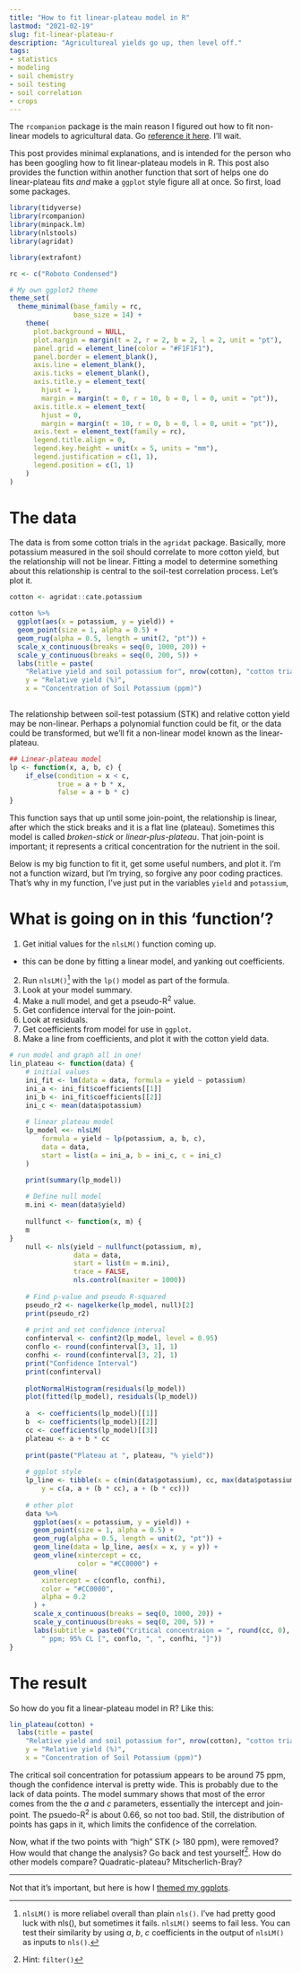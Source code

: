 ```yaml
---
title: "How to fit linear-plateau model in R"
lastmod: "2021-02-19"
slug: fit-linear-plateau-r
description: "Agricultureal yields go up, then level off."
tags:
- statistics
- modeling
- soil chemistry
- soil testing
- soil correlation
- crops
---
```


The `rcompanion` package is the main reason I figured out how to fit non-linear models to agricultural data. Go [reference it here](https://rcompanion.org/handbook/I_11.html). I'll wait.

This post provides minimal explanations, and is intended for the person who has been googling how to fit linear-plateau models in R. This post also provides the function within another function that sort of helps one do linear-plateau fits *and* make a `ggplot` style figure all at once. So first, load some packages.

```r
library(tidyverse)
library(rcompanion)
library(minpack.lm)
library(nlstools)
library(agridat)
```

```r
library(extrafont)

rc <- c("Roboto Condensed")

# My own ggplot2 theme
theme_set(
  theme_minimal(base_family = rc,
                base_size = 14) +
    theme(
      plot.background = NULL,
      plot.margin = margin(t = 2, r = 2, b = 2, l = 2, unit = "pt"),
      panel.grid = element_line(color = "#F1F1F1"),
      panel.border = element_blank(),
      axis.line = element_blank(),
      axis.ticks = element_blank(),
      axis.title.y = element_text(
        hjust = 1,
        margin = margin(t = 0, r = 10, b = 0, l = 0, unit = "pt")),
      axis.title.x = element_text(
        hjust = 0,
        margin = margin(t = 10, r = 0, b = 0, l = 0, unit = "pt")),
      axis.text = element_text(family = rc),
      legend.title.align = 0,
      legend.key.height = unit(x = 5, units = "mm"),
      legend.justification = c(1, 1),
      legend.position = c(1, 1)
    )
)
```

# The data

The data is from some cotton trials in the `agridat` package. Basically, more potassium measured in the soil should correlate to more cotton yield, but the relationship will not be linear. Fitting a model to determine something about this relationship is central to the soil-test correlation process. Let's plot it.

```r
cotton <- agridat::cate.potassium

cotton %>% 
  ggplot(aes(x = potassium, y = yield)) +
  geom_point(size = 1, alpha = 0.5) +
  geom_rug(alpha = 0.5, length = unit(2, "pt")) +
  scale_x_continuous(breaks = seq(0, 1000, 20)) +
  scale_y_continuous(breaks = seq(0, 200, 5)) +
  labs(title = paste(
    "Relative yield and soil potassium for", nrow(cotton), "cotton trials"),
    y = "Relative yield (%)",
    x = "Concentration of Soil Potassium (ppm)")
  
```

The relationship between soil-test potassium (STK) and relative cotton yield may be non-linear. Perhaps a polynomial function could be fit, or the data could be transformed, but we'll fit a non-linear model known as the linear-plateau.

```r
## Linear-plateau model
lp <- function(x, a, b, c) {
    if_else(condition = x < c,
            true = a + b * x,
            false = a + b * c)
}
```

This function says that up until some join-point, the relationship is linear, after which the stick breaks and it is a flat line (plateau). Sometimes this model is called *broken-stick* or *linear-plus-plateau*. That join-point is important; it represents a critical concentration for the nutrient in the soil.

Below is my big function to fit it, get some useful numbers, and plot it. I'm not a function wizard, but I'm trying, so forgive any poor coding practices. That's why in my function, I've just put in the variables `yield` and `potassium`,

# What is going on in this 'function'?

1.  Get initial values for the `nlsLM()` function coming up.

-   this can be done by fitting a linear model, and yanking out coefficients.

2.  Run `nlsLM()`[^1] with the `lp()` model as part of the formula.
3.  Look at your model summary.
4.  Make a null model, and get a pseudo-R^2^ value.
5.  Get confidence interval for the join-point.
6.  Look at residuals.
7.  Get coefficients from model for use in `ggplot`.
8.  Make a line from coefficients, and plot it with the cotton yield data.

[^1]: `nlsLM()` is more reliabel overall than plain `nls()`. I've had pretty good luck with nls(), but sometimes it fails. `nlsLM()` seems to fail less. You can test their similarity by using *a*, *b*, *c* coefficients in the output of `nlsLM()` as inputs to `nls()`.

```r
# run model and graph all in one!
lin_plateau <- function(data) {
    # initial values
    ini_fit <- lm(data = data, formula = yield ~ potassium)
    ini_a <- ini_fit$coefficients[[1]]
    ini_b <- ini_fit$coefficients[[2]]
    ini_c <- mean(data$potassium)
    
    # linear plateau model
    lp_model <<- nlsLM(
        formula = yield ~ lp(potassium, a, b, c),
        data = data,
        start = list(a = ini_a, b = ini_c, c = ini_c)
    )

    print(summary(lp_model))
    
    # Define null model
    m.ini <- mean(data$yield)
    
    nullfunct <- function(x, m) {
    m
}
    null <- nls(yield ~ nullfunct(potassium, m),
                data = data,
                start = list(m = m.ini),
                trace = FALSE,
                nls.control(maxiter = 1000))
    
    # Find p-value and pseudo R-squared
    pseudo_r2 <- nagelkerke(lp_model, null)[2]
    print(pseudo_r2)
    
    # print and set confidence interval
    confinterval <- confint2(lp_model, level = 0.95)
    conflo <- round(confinterval[3, 1], 1)
    confhi <- round(confinterval[3, 2], 1)
    print("Confidence Interval")
    print(confinterval)
    
    plotNormalHistogram(residuals(lp_model))
    plot(fitted(lp_model), residuals(lp_model))
    
    a  <- coefficients(lp_model)[[1]]
    b  <- coefficients(lp_model)[[2]]
    cc <- coefficients(lp_model)[[3]]
    plateau <- a + b * cc
    
    print(paste("Plateau at ", plateau, "% yield"))
    
    # ggplot style
    lp_line <- tibble(x = c(min(data$potassium), cc, max(data$potassium)),
        y = c(a, a + (b * cc), a + (b * cc)))
    
    # other plot
    data %>%
      ggplot(aes(x = potassium, y = yield)) +
      geom_point(size = 1, alpha = 0.5) +
      geom_rug(alpha = 0.5, length = unit(2, "pt")) +
      geom_line(data = lp_line, aes(x = x, y = y)) +
      geom_vline(xintercept = cc,
                 color = "#CC0000") +
      geom_vline(
        xintercept = c(conflo, confhi),
        color = "#CC0000",
        alpha = 0.2
      ) +
      scale_x_continuous(breaks = seq(0, 1000, 20)) +
      scale_y_continuous(breaks = seq(0, 200, 5)) +
      labs(subtitle = paste0("Critical concentraion = ", round(cc, 0),
        " ppm; 95% CL [", conflo, ", ", confhi, "]"))
}
```

# The result

So how do you fit a linear-plateau model in R? Like this:

```r
lin_plateau(cotton) +
  labs(title = paste(
    "Relative yield and soil potassium for", nrow(cotton), "cotton trials"),
    y = "Relative yield (%)",
    x = "Concentration of Soil Potassium (ppm)")
```

The critical soil concentration for potassium appears to be around 75 ppm, though the confidence interval is pretty wide. This is probably due to the lack of data points. The model summary shows that most of the error comes from the the *a* and *c* parameters, essentially the intercept and join-point. The psuedo-R^2^ is about 0.66, so not too bad. Still, the distribution of points has gaps in it, which limits the confidence of the correlation.

Now, what if the two points with "high" STK (\> 180 ppm), were removed? How would that change the analysis? Go back and test yourself[^2]. How do other models compare? Quadratic-plateau? Mitscherlich-Bray?

[^2]: Hint: `filter()`

------------------------------------------------------------------------

Not that it's important, but here is how I [themed my ggplots](https://gradcylinder.org/my-ggplot-theme/).